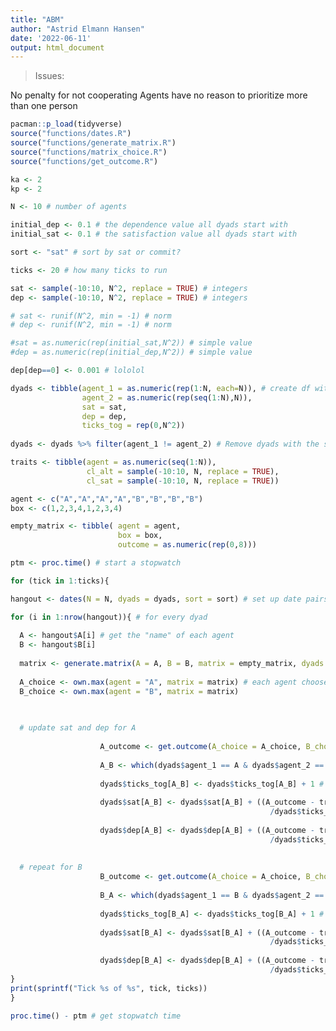 ```yaml
---
title: "ABM"
author: "Astrid Elmann Hansen"
date: '2022-06-11'
output: html_document
---
```


> Issues:

No penalty for not cooperating
Agents have no reason to prioritize more than one person


```r
pacman::p_load(tidyverse)
source("functions/dates.R")
source("functions/generate_matrix.R")
source("functions/matrix_choice.R")
source("functions/get_outcome.R")
```

```r
ka <- 2
kp <- 2

N <- 10 # number of agents

initial_dep <- 0.1 # the dependence value all dyads start with
initial_sat <- 0.1 # the satisfaction value all dyads start with

sort <- "sat" # sort by sat or commit?

ticks <- 20 # how many ticks to run
```


```r
sat <- sample(-10:10, N^2, replace = TRUE) # integers 
dep <- sample(-10:10, N^2, replace = TRUE) # integers 

# sat <- runif(N^2, min = -1) # norm 
# dep <- runif(N^2, min = -1) # norm 

#sat = as.numeric(rep(initial_sat,N^2)) # simple value
#dep = as.numeric(rep(initial_dep,N^2)) # simple value

dep[dep==0] <- 0.001 # lololol

dyads <- tibble(agent_1 = as.numeric(rep(1:N, each=N)), # create df with dyads and inital values
                agent_2 = as.numeric(rep(seq(1:N),N)),
                sat = sat,
                dep = dep,
                ticks_tog = rep(0,N^2))
  
dyads <- dyads %>% filter(agent_1 != agent_2) # Remove dyads with the same agent twice
```

```r
traits <- tibble(agent = as.numeric(seq(1:N)),
                 cl_alt = sample(-10:10, N, replace = TRUE),
                 cl_sat = sample(-10:10, N, replace = TRUE))
```


```r
agent <- c("A","A","A","A","B","B","B","B")
box <- c(1,2,3,4,1,2,3,4)

empty_matrix <- tibble( agent = agent,
                        box = box,
                        outcome = as.numeric(rep(0,8)))
```

```r
ptm <- proc.time() # start a stopwatch

for (tick in 1:ticks){

hangout <- dates(N = N, dyads = dyads, sort = sort) # set up date pairs

for (i in 1:nrow(hangout)){ # for every dyad
  
  A <- hangout$A[i] # get the "name" of each agent
  B <- hangout$B[i]
  
  matrix <- generate.matrix(A = A, B = B, matrix = empty_matrix, dyads = dyads, ka = ka, kp = kp) # generate matrix
  
  A_choice <- own.max(agent = "A", matrix = matrix) # each agent chooses
  B_choice <- own.max(agent = "B", matrix = matrix)

  
  
  # update sat and dep for A
  
                    A_outcome <- get.outcome(A_choice = A_choice, B_choice = B_choice, matrix = matrix, agent = "A") # get outcome
                  
                    A_B <- which(dyads$agent_1 == A & dyads$agent_2 == B) # find the row no for the relevant dyad
                  
                    dyads$ticks_tog[A_B] <- dyads$ticks_tog[A_B] + 1 # add a tick to ticks spent together
                    
                    dyads$sat[A_B] <- dyads$sat[A_B] + ((A_outcome - traits$cl_sat[A]) # update sat
                                                          /dyads$ticks_tog[A_B])
                    
                    dyads$dep[A_B] <- dyads$dep[A_B] + ((A_outcome - traits$cl_alt[A]) # update dep
                                                          /dyads$ticks_tog[A_B])
                    
  
  # repeat for B
                    B_outcome <- get.outcome(A_choice = A_choice, B_choice = B_choice, matrix = matrix, agent = "B") # get outcome
    
                    B_A <- which(dyads$agent_1 == B & dyads$agent_2 == A) # find the row no for the relevant dyad
                    
                    dyads$ticks_tog[B_A] <- dyads$ticks_tog[B_A] + 1 # add a tick to ticks spent together
                    
                    dyads$sat[B_A] <- dyads$sat[B_A] + ((A_outcome - traits$cl_sat[B]) # update sat
                                                          /dyads$ticks_tog[B_A])
                    
                    dyads$dep[B_A] <- dyads$dep[B_A] + ((A_outcome - traits$cl_alt[B]) # update dep
                                                          /dyads$ticks_tog[B_A])
}
print(sprintf("Tick %s of %s", tick, ticks))
}

proc.time() - ptm # get stopwatch time
```
